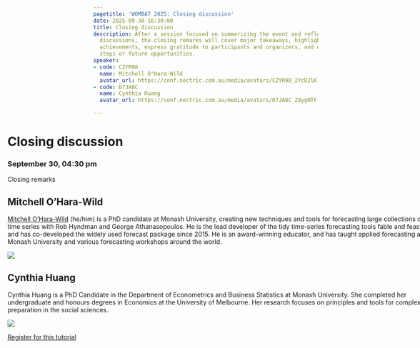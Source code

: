 ```yaml
---
pagetitle: 'WOMBAT 2025: Closing discussion'
date: 2025-09-30 16:30:00
title: Closing discussion
description: After a session focused on summarizing the event and reflecting on key
  discussions, the closing remarks will cover major takeaways, highlight significant
  achievements, express gratitude to participants and organizers, and outline next
  steps or future opportunities.
speaker:
- code: CZYR98
  name: Mitchell O'Hara-Wild
  avatar_url: https://conf.nectric.com.au/media/avatars/CZYR98_2YcD2lK.jpg
- code: D7JA8C
  name: Cynthia Huang
  avatar_url: https://conf.nectric.com.au/media/avatars/D7JA8C_Z8ygNTF.jpeg

---
```


:::::: {.grid style="width: 100vw;  transform: translateX(-20%);"}
::: {#sponsors_banner .g-col-12 .title}
# Closing discussion

### September 30, 04:30 pm
:::

::: {.g-col-12 .full_text_block}

Closing remarks

::: speaker
## Mitchell O'Hara-Wild

[Mitchell O’Hara-Wild](https://mitchelloharawild.com/) (he/him) is a PhD candidate at Monash University, creating new techniques and tools for forecasting large collections of time series with Rob Hyndman and George Athanasopoulos. He is the lead developer of the tidy time-series forecasting tools fable and feasts, and has co-developed the widely used forecast package since 2015. He is an award-winning educator, and has taught applied forecasting at Monash University and various forecasting workshops around the world.

![](https://conf.nectric.com.au/media/avatars/CZYR98_2YcD2lK.jpg)
:::

::: speaker
## Cynthia Huang

Cynthia Huang is a PhD Candidate in the Department of Econometrics and Business Statistics at Monash University. She completed her undergraduate and honours degrees in Economics at the University of Melbourne. Her research focuses on principles and tools for complex data preparation in the social sciences.

![](https://conf.nectric.com.au/media/avatars/D7JA8C_Z8ygNTF.jpeg)
:::


::: register-btn
[Register for this tutorial](/participation/register.html)
:::

:::

<div>

</div>
::::::
